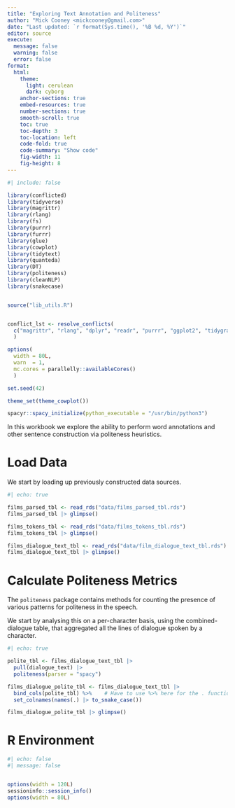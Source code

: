 ```yaml
---
title: "Exploring Text Annotation and Politeness"
author: "Mick Cooney <mickcooney@gmail.com>"
date: "Last updated: `r format(Sys.time(), '%B %d, %Y')`"
editor: source
execute:
  message: false
  warning: false
  error: false
format:
  html:
    theme:
      light: cerulean
      dark: cyborg
    anchor-sections: true
    embed-resources: true
    number-sections: true
    smooth-scroll: true
    toc: true
    toc-depth: 3
    toc-location: left
    code-fold: true
    code-summary: "Show code"
    fig-width: 11
    fig-height: 8
---
```



```r
#| include: false

library(conflicted)
library(tidyverse)
library(magrittr)
library(rlang)
library(fs)
library(purrr)
library(furrr)
library(glue)
library(cowplot)
library(tidytext)
library(quanteda)
library(DT)
library(politeness)
library(cleanNLP)
library(snakecase)


source("lib_utils.R")


conflict_lst <- resolve_conflicts(
  c("magrittr", "rlang", "dplyr", "readr", "purrr", "ggplot2", "tidygraph")
  )

options(
  width = 80L,
  warn  = 1,
  mc.cores = parallelly::availableCores()
  )

set.seed(42)

theme_set(theme_cowplot())

spacyr::spacy_initialize(python_executable = "/usr/bin/python3")
```

In this workbook we explore the ability to perform word annotations and other
sentence construction via politeness heuristics.



# Load Data

We start by loading up previously constructed data sources.

```r
#| echo: true

films_parsed_tbl <- read_rds("data/films_parsed_tbl.rds")
films_parsed_tbl |> glimpse()

films_tokens_tbl <- read_rds("data/films_tokens_tbl.rds")
films_tokens_tbl |> glimpse()

films_dialogue_text_tbl <- read_rds("data/film_dialogue_text_tbl.rds")
films_dialogue_text_tbl |> glimpse()
```



# Calculate Politeness Metrics

The `politeness` package contains methods for counting the presence of various
patterns for politeness in the speech.

We start by analysing this on a per-character basis, using the
combined-dialogue table, that aggregated all the lines of dialogue spoken by
a character.


```r
#| echo: true

polite_tbl <- films_dialogue_text_tbl |>
  pull(dialogue_text) |>
  politeness(parser = "spacy")

films_dialogue_polite_tbl <- films_dialogue_text_tbl |>
  bind_cols(polite_tbl) %>%    # Have to use %>% here for the . functionality
  set_colnames(names(.) |> to_snake_case())

films_dialogue_polite_tbl |> glimpse()
```





# R Environment

```r
#| echo: false
#| message: false


options(width = 120L)
sessioninfo::session_info()
options(width = 80L)
```
